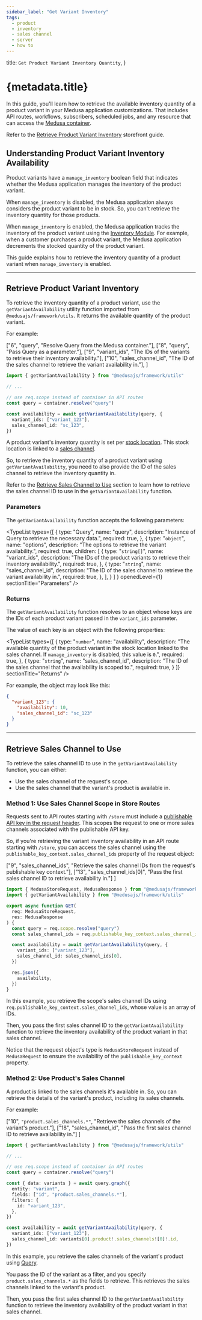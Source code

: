 ```yaml
---
sidebar_label: "Get Variant Inventory"
tags:
  - product
  - inventory
  - sales channel
  - server
  - how to
---
```



  title: `Get Product Variant Inventory Quantity`,
}

# {metadata.title}

In this guide, you'll learn how to retrieve the available inventory quantity of a product variant in your Medusa application customizations. That includes API routes, workflows, subscribers, scheduled jobs, and any resource that can access the [Medusa container](!docs!/learn/fundamentals/medusa-container).

<Note title="Looking for storefront guide?">

Refer to the [Retrieve Product Variant Inventory](../../../../storefront-development/products/inventory/page.mdx) storefront guide.

</Note>

## Understanding Product Variant Inventory Availability

Product variants have a `manage_inventory` boolean field that indicates whether the Medusa application manages the inventory of the product variant. 

When `manage_inventory` is disabled, the Medusa application always considers the product variant to be in stock. So, you can't retrieve the inventory quantity for those products.

When `manage_inventory` is enabled, the Medusa application tracks the inventory of the product variant using the [Inventory Module](../../../inventory/page.mdx). For example, when a customer purchases a product variant, the Medusa application decrements the stocked quantity of the product variant.

This guide explains how to retrieve the inventory quantity of a product variant when `manage_inventory` is enabled.

---

## Retrieve Product Variant Inventory

To retrieve the inventory quantity of a product variant, use the `getVariantAvailability` utility function imported from `@medusajs/framework/utils`. It returns the available quantity of the product variant.

For example:

  ["6", "query", "Resolve Query from the Medusa container."],
  ["8", "query", "Pass Query as a parameter."],
  ["9", "variant_ids", "The IDs of the variants to retrieve their inventory availability."],
  ["10", "sales_channel_id", "The ID of the sales channel to retrieve the variant availability in."],
]

```ts highlights={variantAvailabilityHighlights}
import { getVariantAvailability } from "@medusajs/framework/utils"

// ...

// use req.scope instead of container in API routes
const query = container.resolve("query")

const availability = await getVariantAvailability(query, {
  variant_ids: ["variant_123"],
  sales_channel_id: "sc_123",
})
```

A product variant's inventory quantity is set per [stock location](../../../stock-location/page.mdx). This stock location is linked to a [sales channel](../../../sales-channel/page.mdx).

So, to retrieve the inventory quantity of a product variant using `getVariantAvailability`, you need to also provide the ID of the sales channel to retrieve the inventory quantity in.

<Note>

Refer to the [Retrieve Sales Channel to Use](#retrieve-sales-channel-to-use) section to learn how to retrieve the sales channel ID to use in the `getVariantAvailability` function.

</Note>

### Parameters

The `getVariantAvailability` function accepts the following parameters:

<TypeList
  types={[
    {
      type: "Query",
      name: "query",
      description: "Instance of Query to retrieve the necessary data.",
      required: true,
    },
    {
      type: "`object`",
      name: "options",
      description: "The options to retrieve the variant availability.",
      required: true,
      children: [
        {
          type: "`string[]`",
          name: "variant_ids",
          description: "The IDs of the product variants to retrieve their inventory availability.",
          required: true,
        },
        {
          type: "`string`",
          name: "sales_channel_id",
          description: "The ID of the sales channel to retrieve the variant availability in.",
          required: true,
        },
      ],
      }
    ]
  }
  openedLevel={1}
  sectionTitle="Parameters"
/>

### Returns

The `getVariantAvailability` function resolves to an object whose keys are the IDs of each product variant passed in the `variant_ids` parameter.

The value of each key is an object with the following properties:

<TypeList
  types={[
    {
      type: "`number`",
      name: "availability",
      description: "The available quantity of the product variant in the stock location linked to the sales channel. If `manage_inventory` is disabled, this value is `0`.",
      required: true,
    },
    {
      type: "`string`",
      name: "sales_channel_id",
      description: "The ID of the sales channel that the availability is scoped to.",
      required: true,
    }
  ]}
  sectionTitle="Returns"
/>

For example, the object may look like this:

```json title="Example result"
{
  "variant_123": {
    "availability": 10,
    "sales_channel_id": "sc_123"
  }
}
```

---

## Retrieve Sales Channel to Use

To retrieve the sales channel ID to use in the `getVariantAvailability` function, you can either:

- Use the sales channel of the request's scope.
- Use the sales channel that the variant's product is available in.

### Method 1: Use Sales Channel Scope in Store Routes

Requests sent to API routes starting with `/store` must include a [publishable API key in the request header](../../../sales-channel/publishable-api-keys/page.mdx). This scopes the request to one or more sales channels associated with the publishable API key.

So, if you're retrieving the variant inventory availability in an API route starting with `/store`, you can access the sales channel using the `publishable_key_context.sales_channel_ids` property of the request object:

  ["9", "sales_channel_ids", "Retrieve the sales channel IDs from the request's publishable key context."],
  ["13", "sales_channel_ids[0]", "Pass the first sales channel ID to retrieve availability in."]
]

```ts highlights={salesChannelScopeHighlights}
import { MedusaStoreRequest, MedusaResponse } from "@medusajs/framework/http"
import { getVariantAvailability } from "@medusajs/framework/utils"

export async function GET(
  req: MedusaStoreRequest,
  res: MedusaResponse
) {
  const query = req.scope.resolve("query")
  const sales_channel_ids = req.publishable_key_context.sales_channel_ids

  const availability = await getVariantAvailability(query, {
    variant_ids: ["variant_123"],
    sales_channel_id: sales_channel_ids[0],
  })

  res.json({
    availability,
  })
}
```

In this example, you retrieve the scope's sales channel IDs using `req.publishable_key_context.sales_channel_ids`, whose value is an array of IDs.

Then, you pass the first sales channel ID to the `getVariantAvailability` function to retrieve the inventory availability of the product variant in that sales channel.

<Note title="Tip">

Notice that the request object's type is `MedusaStoreRequest` instead of `MedusaRequest` to ensure the availability of the `publishable_key_context` property.

</Note>

### Method 2: Use Product's Sales Channel

A product is linked to the sales channels it's available in. So, you can retrieve the details of the variant's product, including its sales channels.

For example:

  ["10", `"product.sales_channels.*"`, "Retrieve the sales channels of the variant's product."],
  ["18", "sales_channel_id", "Pass the first sales channel ID to retrieve availability in."]
]

```ts highlights={productSalesChannelHighlights}
import { getVariantAvailability } from "@medusajs/framework/utils"

// ...

// use req.scope instead of container in API routes
const query = container.resolve("query")

const { data: variants } = await query.graph({
  entity: "variant",
  fields: ["id", "product.sales_channels.*"],
  filters: {
    id: "variant_123",
  },
})

const availability = await getVariantAvailability(query, {
  variant_ids: ["variant_123"],
  sales_channel_id: variants[0].product!.sales_channels![0]!.id,
})
```

In this example, you retrieve the sales channels of the variant's product using [Query](!docs!/learn/fundamentals/module-links/query).

You pass the ID of the variant as a filter, and you specify `product.sales_channels.*` as the fields to retrieve. This retrieves the sales channels linked to the variant's product.

Then, you pass the first sales channel ID to the `getVariantAvailability` function to retrieve the inventory availability of the product variant in that sales channel.
